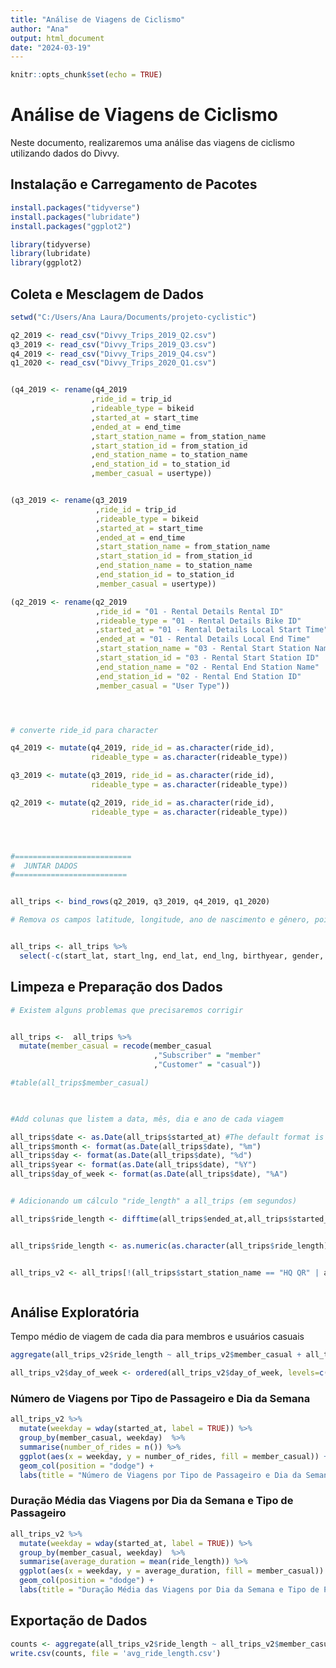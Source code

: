 ---
title: "Análise de Viagens de Ciclismo"
author: "Ana"
output: html_document
date: "2024-03-19"
---

```{r setup, include=FALSE}
knitr::opts_chunk$set(echo = TRUE)
```

# **Análise de Viagens de Ciclismo**

Neste documento, realizaremos uma análise das viagens de ciclismo utilizando dados do Divvy.

## **Instalação e Carregamento de Pacotes**

```{r}
install.packages("tidyverse")
install.packages("lubridate")
install.packages("ggplot2")

library(tidyverse)
library(lubridate)
library(ggplot2)

```

## **Coleta e Mesclagem de Dados**

```{r}
setwd("C:/Users/Ana Laura/Documents/projeto-cyclistic")

q2_2019 <- read_csv("Divvy_Trips_2019_Q2.csv")
q3_2019 <- read_csv("Divvy_Trips_2019_Q3.csv")
q4_2019 <- read_csv("Divvy_Trips_2019_Q4.csv")
q1_2020 <- read_csv("Divvy_Trips_2020_Q1.csv")


(q4_2019 <- rename(q4_2019
                  ,ride_id = trip_id
                  ,rideable_type = bikeid 
                  ,started_at = start_time  
                  ,ended_at = end_time  
                  ,start_station_name = from_station_name 
                  ,start_station_id = from_station_id 
                  ,end_station_name = to_station_name 
                  ,end_station_id = to_station_id 
                  ,member_casual = usertype))


(q3_2019 <- rename(q3_2019
                   ,ride_id = trip_id
                   ,rideable_type = bikeid 
                   ,started_at = start_time  
                   ,ended_at = end_time  
                   ,start_station_name = from_station_name 
                   ,start_station_id = from_station_id 
                   ,end_station_name = to_station_name 
                   ,end_station_id = to_station_id 
                   ,member_casual = usertype))

(q2_2019 <- rename(q2_2019
                   ,ride_id = "01 - Rental Details Rental ID"
                   ,rideable_type = "01 - Rental Details Bike ID" 
                   ,started_at = "01 - Rental Details Local Start Time"  
                   ,ended_at = "01 - Rental Details Local End Time"  
                   ,start_station_name = "03 - Rental Start Station Name" 
                   ,start_station_id = "03 - Rental Start Station ID"
                   ,end_station_name = "02 - Rental End Station Name" 
                   ,end_station_id = "02 - Rental End Station ID"
                   ,member_casual = "User Type"))




# converte ride_id para character

q4_2019 <- mutate(q4_2019, ride_id = as.character(ride_id),
                  rideable_type = as.character(rideable_type))

q3_2019 <- mutate(q3_2019, ride_id = as.character(ride_id),
                  rideable_type = as.character(rideable_type))

q2_2019 <- mutate(q2_2019, ride_id = as.character(ride_id),
                  rideable_type = as.character(rideable_type))




#==========================
#  JUNTAR DADOS
#=========================


all_trips <- bind_rows(q2_2019, q3_2019, q4_2019, q1_2020)

# Remova os campos latitude, longitude, ano de nascimento e gênero, pois esses dados foram eliminados a partir de 2020


all_trips <- all_trips %>%  
  select(-c(start_lat, start_lng, end_lat, end_lng, birthyear, gender, "01 - Rental Details Duration In Seconds Uncapped", "05 - Member Details Member Birthday Year", "Member Gender", "tripduration")
```

## **Limpeza e Preparação dos Dados**

```{r}

# Existem alguns problemas que precisaremos corrigir


all_trips <-  all_trips %>% 
  mutate(member_casual = recode(member_casual
                                ,"Subscriber" = "member"
                                ,"Customer" = "casual"))

#table(all_trips$member_casual)


  
#Add colunas que listem a data, mês, dia e ano de cada viagem

all_trips$date <- as.Date(all_trips$started_at) #The default format is yyyy-mm-dd
all_trips$month <- format(as.Date(all_trips$date), "%m")
all_trips$day <- format(as.Date(all_trips$date), "%d")
all_trips$year <- format(as.Date(all_trips$date), "%Y")
all_trips$day_of_week <- format(as.Date(all_trips$date), "%A")


# Adicionando um cálculo "ride_length" a all_trips (em segundos)

all_trips$ride_length <- difftime(all_trips$ended_at,all_trips$started_at)


all_trips$ride_length <- as.numeric(as.character(all_trips$ride_length))


all_trips_v2 <- all_trips[!(all_trips$start_station_name == "HQ QR" | all_trips$ride_length <0),]



```

## Análise Exploratória

Tempo médio de viagem de cada dia para membros e usuários casuais

```{r}
aggregate(all_trips_v2$ride_length ~ all_trips_v2$member_casual + all_trips_v2$day_of_week, FUN = mean)

all_trips_v2$day_of_week <- ordered(all_trips_v2$day_of_week, levels=c("Sunday", "Monday", "Tuesday", "Wednesday", "Thursday", "Friday", "Saturday"))
```

### **Número de Viagens por Tipo de Passageiro e Dia da Semana**

```{r}
all_trips_v2 %>% 
  mutate(weekday = wday(started_at, label = TRUE)) %>%  
  group_by(member_casual, weekday)  %>%    
  summarise(number_of_rides = n()) %>% 
  ggplot(aes(x = weekday, y = number_of_rides, fill = member_casual)) +
  geom_col(position = "dodge") +
  labs(title = "Número de Viagens por Tipo de Passageiro e Dia da Semana")

```

### **Duração Média das Viagens por Dia da Semana e Tipo de Passageiro**

```{r}
all_trips_v2 %>% 
  mutate(weekday = wday(started_at, label = TRUE)) %>%  
  group_by(member_casual, weekday)  %>%    
  summarise(average_duration = mean(ride_length)) %>% 
  ggplot(aes(x = weekday, y = average_duration, fill = member_casual)) +
  geom_col(position = "dodge") +
  labs(title = "Duração Média das Viagens por Dia da Semana e Tipo de Passageiro")

```

## **Exportação de Dados**

```{r}
counts <- aggregate(all_trips_v2$ride_length ~ all_trips_v2$member_casual + all_trips_v2$day_of_week, FUN = mean)
write.csv(counts, file = 'avg_ride_length.csv')

```
